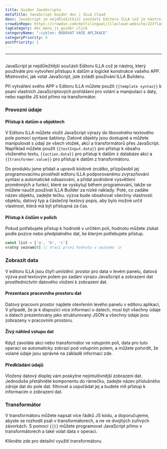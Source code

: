 ```yaml
---
title: Guider JavaScriptu
metaTitle: JavaScript Guider doc | ILLA Cloud
desc: JavaScript je nejdůležitější součástí Editoru ILLA což je nástroj, který používáte pro vytvoření přístupu k datům a logické konstrukce vašeho APP
crowdinRepo: https://crowdin.com/multilingual/illacloud-website/223?languages=cs&filter=basic&value=0
tagCategory: doc_menu_js_guider_click
categoryName: ":cyklon: BUDOVAT VAŠE APLIKACE"
categoryPriority: 5
postPriority: 1
---
```


* * *

## <h2 hidden>JavaScript Guider</h2>

JavaScript je nejdůležitější součástí Editoru ILLA což je nástroj, který používáte pro vytvoření přístupu k datům a logické konstrukce vašeho APP. Mistrovství, jak volat JavaScript, jste zvládli používání ILLA Builderu.

Při vytváření svého APP v Editoru ILLA můžete použít `{{template syntax}}` k psaní vlastních JavaScriptových prohlášení pro volání a manipulaci s daty, nebo napište JS kód přímo na transformátor.

### Provozní údaje

#### Přístup k datům o objektech

V Editoru ILLA můžete vložit JavaScript výrazy do libovolného textového pole pomocí syntaxe šablony. Datové objekty jsou dostupné a můžete manipulovat s údaji ze všech vložek, akcí a transformátorů přes JavaScript. Například můžete použít `{{textInput.data}}` pro přístup k obsahu vloženého textu, `{{action.data}}` pro přístup k datům z databáze akcí a `{{transformer.value}}` pro přístup k datům z transformátoru.

Do produktu jsme přidali a upravili kódové zrcátko, přizpůsobil jej programovacímu prostředí editoru ILLA podporovanému zvýrazňování syntaxí a automatické odsazování, a přidal podrobné vysvětlení proměnných a funkcí, které se vyskytují během programování, takže se můžete naučit používat ILLA Builder za nízké náklady. Poté, co zadáte název objektu, zadejte tečku. výzva bude obsahovat všechny vlastnosti objektu, datový typ a částečný textový popis, aby bylo možné určit vlastnost, která má být přístupná za čas.

#### Přístup k číslům v polích

Pokud potřebujete přístup k hodnotě v určitém poli, hodnotu můžete získat podle pozice nebo předplatného dat, ke kterým potřebujete přístup.

```javascript
const list = ['a', 'b', 'c']
vratný seznam[0] // Vrací první hodnotu v seznamu 'a'
```

### Zobrazit data

V editoru ILLA jsou čtyři umístění: prostor pro data v levém panelu, datová výzva pod textovým polem po zadání výrazu JavaScript a zobrazení dat prostřednictvím datového vložení k zobrazení dat.

#### Prezentace pracovního prostoru dat

Datový pracovní prostor najdete otevřením levého panelu v editoru aplikací, V případě, že je k dispozici více informací o datech, musí být všechny údaje o datech prezentovány jako strukturovaný JSON a všechny údaje jsou zobrazeny v pracovním prostoru.

[//]: # "[图片]"

#### Živý náhled vstupu dat

Když zavoláte akci nebo transformátor ve vstupním poli, data pro tuto operaci se automaticky zobrazí pod vstupním polem, a můžete potvrdit, že volané údaje jsou správné na základě informací zde.

[//]: # "[图片]"

#### Předkládání údajů

Vložený datový displej vám poskytne nejintuitivnější zobrazení dat. Jednoduše přetáhněte komponentu do rámečku, zadejte název příslušného zdroje dat do pole dat. filtrovat a uspořádat jej a budete mít přístup k informacím o zobrazení dat.

[//]: # "[图片]"

### Transformátor

V transformátoru můžete napsat více řádků JS kódu, a doporučujeme, abyste se rozhodli psát v transformátorech, a ne ve dvojitých zuřivých závorkách. S pomocí `{{}}` můžete programovat JavaScript přímo v transformátorech a také volat data v operaci.

Klikněte zde pro detailní využití transformátoru.
